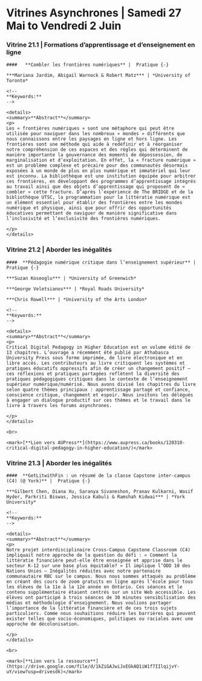 # Vitrines Asynchrones | Samedi 27 Mai to Vendredi 2 Juin {-}


### Vitrine 21.1 |  Formations d’apprentissage et d’enseignement en ligne {-}

```block

####   **Combler les frontières numériques** |  Pratique {-}

***Mariana Jardim, Abigail Warnock & Robert Matz*** | *University of Toronto*

<!--
**Keywords:** 
-->

<details>
<summary>**Abstract**</summary>
<p>
Les « frontières numériques » sont une métaphore qui peut être utilisée pour naviguer dans les nombreux « mondes » différents que nous connaissons entre les paysages en ligne et hors ligne. Les frontières sont une méthode qui aide à redéfinir et à réorganiser notre compréhension de ces espaces et des règles qui déterminent de manière importante la gouvernance des moments de dépossession, de marginalisation et d’exploitation. En effet, la « fracture numérique » est un problème complexe et précaire pour des communautés désormais exposées à un monde de plus en plus numérique et immatériel qui leur est inconnu. La bibliothèque est une institution équipée pour arbitrer ces frontières, en développant des programmes d’apprentissage intégrés au travail ainsi que des objets d’apprentissage qui proposent de « combler » cette fracture. D’après l’expérience de The BRIDGE et de la bibliothèque UTSC, la programmation pour la littératie numérique est un élément essentiel pour établir des frontières entre les mondes numérique et physique, ainsi que pour offrir des opportunités éducatives permettant de naviguer de manière significative dans l’inclusivité et l’exclusivité des frontières numériques.

</p>
</details>
```

### Vitrine 21.2 |  Aborder les inégalités {-}

```block

####  **Pédagogie numérique critique dans l’enseignement supérieur** |  Pratique {-}

***Suzan Koseoglu*** | *University of Greenwich*

***George Veletsianos*** | *Royal Roads University*

***Chris Rowell*** | *University of the Arts London*

<!--
**Keywords:** 
-->

<details>
<summary>**Abstract**</summary>
<p>
Critical Digital Pedagogy in Higher Education est un volume édité de 13 chapitres. L’ouvrage a récemment été publié par Athabasca University Press sous forme imprimée, de livre électronique et en libre accès. Les contributeurs au livre critiquent les systèmes et pratiques éducatifs oppressifs afin de créer un changement positif – ces réflexions et pratiques partagées reflètent la diversité des pratiques pédagogiques critiques dans le contexte de l’enseignement supérieur numérique/numérisé. Nous avons divisé les chapitres du livre selon quatre thèmes principaux : apprentissage partagé et confiance, conscience critique, changement et espoir. Nous invitons les délégués à engager un dialogue productif sur ces thèmes et le travail dans le livre à travers les forums asynchrones.

</p>
</details>

<br>

<mark>[**Lien vers AUPress**](https://www.aupress.ca/books/120310-critical-digital-pedagogy-in-higher-education/)</mark>
```

### Vitrine 21.3 |  Aborder les inégalités {-}

```block

####  **GetLitwithFin : un résumé de la classe Capstone inter-campus (C4) (@ York)** |  Pratique {-}

***Gilbert Chen, Diana Xu, Saranya Sivaneshon, Pranav Kulkarni, Wasif Hyder, Parkriti Biswas, Jessica Kabuli & Ramshah Kidwai*** | *York University*

<!--
**Keywords:** 
-->

<details>
<summary>**Abstract**</summary>
<p>
Notre projet interdisciplinaire Cross-Campus Capstone Classroom (C4) impliquait notre approche de la question du défi : « Comment la littératie financière peut-elle être enseignée et apprise dans le secteur K-12 sur une base plus équitable? » Il implique l’ODD 10 des Nations Unies – Inégalités réduites avec notre partenaire communautaire RBC sur le campus. Nous nous sommes attaqués au problème en créant des cours de zoom gratuits en ligne après l’école pour tous les élèves de la 11e à la 12e année en Ontario. Ces séances et le contenu supplémentaire étaient centrés sur un site Web accessible. Les élèves ont participé à trois séances de 30 minutes sensibilisation des médias et méthodologie d’enseignement. Nous voulions partager l’importance de la littératie financière et de ces trois sujets particuliers. Comme nous souhaitions réduire les barrières qui peuvent exister telles que socio-économiques, politiques ou raciales avec une approche de décolonisation.

</p>
</details>

<br>

<mark>[**Lien vers la ressource**](https://drive.google.com/file/d/1kZiGAJwiJxEGkAQ1iW1f7IIlqijvY-uY/view?usp=drivesdk)</mark>


```

